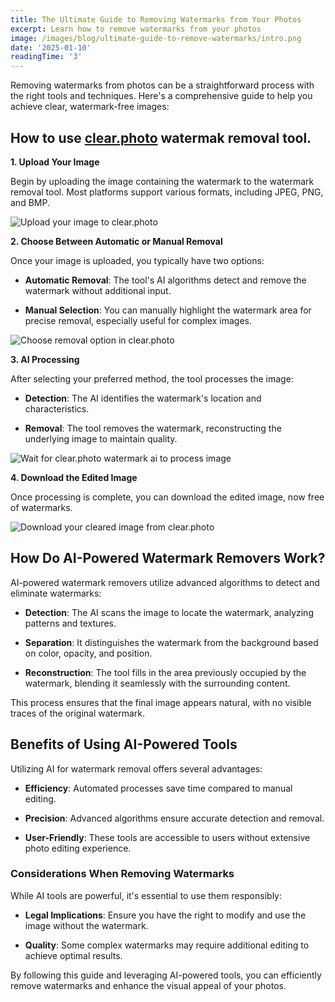 ```yaml
---
title: The Ultimate Guide to Removing Watermarks from Your Photos
excerpt: Learn how to remove watermarks from your photos
image: /images/blog/ultimate-guide-to-remove-watermarks/intro.png
date: '2025-01-10'
readingTime: '3'
---
```


Removing watermarks from photos can be a straightforward process with the right tools and techniques. Here's a comprehensive guide to help you achieve clear, watermark-free images:

## How to use [clear.photo](https://clear.photo) watermak removal tool.

**1. Upload Your Image**

Begin by uploading the image containing the watermark to the watermark removal tool. Most platforms support various formats, including JPEG, PNG, and BMP.

![Upload your image to clear.photo](/images/blog/ultimate-guide-to-remove-watermarks/how-to-1.png)

**2. Choose Between Automatic or Manual Removal**

Once your image is uploaded, you typically have two options:

- **Automatic Removal**: The tool's AI algorithms detect and remove the watermark without additional input.

- **Manual Selection**: You can manually highlight the watermark area for precise removal, especially useful for complex images.

![Choose removal option in clear.photo](/images/blog/ultimate-guide-to-remove-watermarks/how-to-2.png)

**3. AI Processing**

After selecting your preferred method, the tool processes the image:

- **Detection**: The AI identifies the watermark's location and characteristics.

- **Removal**: The tool removes the watermark, reconstructing the underlying image to maintain quality.

![Wait for clear.photo watermark ai to process image](/images/blog/ultimate-guide-to-remove-watermarks/how-to-4.png)

**4. Download the Edited Image**

Once processing is complete, you can download the edited image, now free of watermarks.

![Download your cleared image from clear.photo](/images/blog/ultimate-guide-to-remove-watermarks/how-to-5.png)

## How Do AI-Powered Watermark Removers Work?

AI-powered watermark removers utilize advanced algorithms to detect and eliminate watermarks:

- **Detection**: The AI scans the image to locate the watermark, analyzing patterns and textures.

- **Separation**: It distinguishes the watermark from the background based on color, opacity, and position.

- **Reconstruction**: The tool fills in the area previously occupied by the watermark, blending it seamlessly with the surrounding content.

This process ensures that the final image appears natural, with no visible traces of the original watermark.

## Benefits of Using AI-Powered Tools

Utilizing AI for watermark removal offers several advantages:

- **Efficiency**: Automated processes save time compared to manual editing.

- **Precision**: Advanced algorithms ensure accurate detection and removal.

- **User-Friendly**: These tools are accessible to users without extensive photo editing experience.

### Considerations When Removing Watermarks

While AI tools are powerful, it's essential to use them responsibly:

- **Legal Implications**: Ensure you have the right to modify and use the image without the watermark.

- **Quality**: Some complex watermarks may require additional editing to achieve optimal results.

By following this guide and leveraging AI-powered tools, you can efficiently remove watermarks and enhance the visual appeal of your photos.
